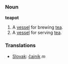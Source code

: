 ===Noun===
'''teapot'''
# A [[vessel]] for brewing [[tea]].
# A [[vessel]] for serving [[tea]].

===Translations===
*[[Slovak]]: [[čajník]] ''m''